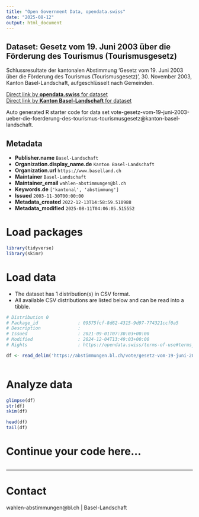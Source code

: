 ```yaml
---
title: "Open Government Data, opendata.swiss"
date: "2025-08-12"
output: html_document
---
```


## Dataset: Gesetz vom 19. Juni 2003 über die Förderung des Tourismus (Tourismusgesetz)

Schlussresultate der kantonalen Abstimmung 'Gesetz vom 19. Juni 2003 über die Förderung des Tourismus (Tourismusgesetz)', 30. November 2003, Kanton Basel-Landschaft, aufgeschlüsselt nach Gemeinden.

[Direct link by **opendata.swiss** for dataset](https://opendata.swiss/de/dataset/gesetz-vom-19-juni-2003-uber-die-forderung-des-tourismus-tourismusgesetz)<br>
[Direct link by **Kanton Basel-Landschaft** for dataset](https://abstimmungen.bl.ch/vote/gesetz-vom-19-juni-2003-ueber-die-foerderung-des-tourismus-tourismusgesetz/data)

Auto generated R starter code for data set vote-gesetz-vom-19-juni-2003-ueber-die-foerderung-des-tourismus-tourismusgesetz@kanton-basel-landschaft.

## Metadata

- **Publisher.name** `Basel-Landschaft`
- **Organization.display_name.de** `Kanton Basel-Landschaft`
- **Organization.url** `https://www.baselland.ch`
- **Maintainer** `Basel-Landschaft`
- **Maintainer_email** `wahlen-abstimmungen@bl.ch`
- **Keywords.de** `['kantonal', 'abstimmung']`
- **Issued** `2003-11-30T00:00:00`
- **Metadata_created** `2022-12-13T14:58:59.510988`
- **Metadata_modified** `2025-08-11T04:06:05.515552`


# Load packages

```r

library(tidyverse)
library(skimr)

```

# Load data

-   The dataset has 1 distribution(s) in CSV format.
-   All available CSV distributions are listed below and can be read into a tibble.

```r

# Distribution 0
# Package_id               : 09575fcf-8d62-4315-9d97-774321ccf0a5
# Description              : 
# Issued                   : 2021-09-01T07:30:03+00:00
# Modified                 : 2024-12-04T13:49:03+00:00
# Rights                   : https://opendata.swiss/terms-of-use#terms_by

df <- read_delim('https://abstimmungen.bl.ch/vote/gesetz-vom-19-juni-2003-ueber-die-foerderung-des-tourismus-tourismusgesetz/data-csv')



```

# Analyze data

```r

glimpse(df)
str(df)
skim(df)

head(df)
tail(df)

```

# Continue your code here...

```r

```

------------------------------------------------------------------------

# Contact

wahlen-abstimmungen@bl.ch | Basel-Landschaft

